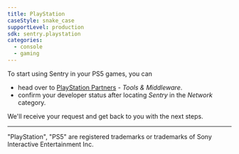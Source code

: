 ```yaml
---
title: PlayStation
caseStyle: snake_case
supportLevel: production
sdk: sentry.playstation
categories:
  - console
  - gaming
---
```


<PlatformContent includePath="getting-started-primer" />

To start using Sentry in your PS5 games, you can
- head over to [PlayStation Partners](https://partners.playstation.net/) - *Tools & Middleware*.
- confirm your developer status after locating *Sentry* in the *Network* category.

We'll receive your request and get back to you with the next steps.

----

"PlayStation", "PS5" are registered trademarks or trademarks of Sony Interactive Entertainment Inc.
